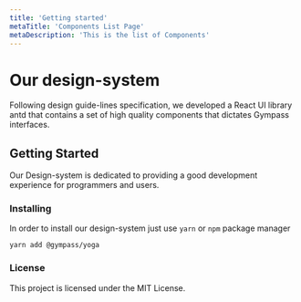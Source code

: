 ```yaml
---
title: 'Getting started'
metaTitle: 'Components List Page'
metaDescription: 'This is the list of Components'
---
```


# Our design-system

Following design guide-lines specification, we developed a React UI library antd that contains a set of high quality components that dictates Gympass interfaces.

## Getting Started

Our Design-system is dedicated to providing a good development experience for programmers and users.

### Installing

In order to install our design-system just use `yarn` or `npm` package manager

```
yarn add @gympass/yoga
```

### License

This project is licensed under the MIT License.
